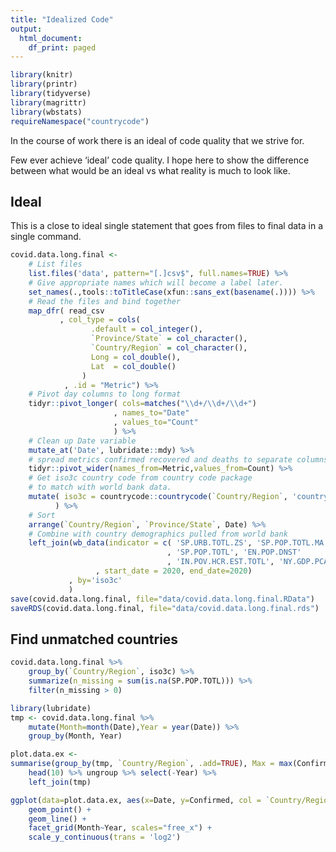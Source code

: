 ```yaml
---
title: "Idealized Code"
output:
  html_document:
    df_print: paged
---
```


```r
library(knitr)
library(printr)
library(tidyverse)
library(magrittr)
library(wbstats)
requireNamespace("countrycode")
```

In the course of work there is an ideal of code quality that we strive for.


Few ever achieve 'ideal' code quality.  I hope here to show the difference between what would be an ideal vs what reality is much to look like.


## Ideal

This is a close to ideal single statement that goes from files to final data in a single command.

```r
covid.data.long.final <-
    # List files 
    list.files('data', pattern="[.]csv$", full.names=TRUE) %>% 
    # Give appropriate names which will become a label later.
    set_names(.,tools::toTitleCase(xfun::sans_ext(basename(.)))) %>% 
    # Read the files and bind together
    map_dfr( read_csv
           , col_type = cols(
                  .default = col_integer(),
                  `Province/State` = col_character(),
                  `Country/Region` = col_character(),
                  Long = col_double(),
                  Lat  = col_double()
                )
            , .id = "Metric") %>% 
    # Pivot day columns to long format
    tidyr::pivot_longer( cols=matches("\\d+/\\d+/\\d+")
                       , names_to="Date"
                       , values_to="Count"
                       ) %>%
    # Clean up Date variable
    mutate_at('Date', lubridate::mdy) %>% 
    # spread metrics confirmed recovered and deaths to separate columns
    tidyr::pivot_wider(names_from=Metric,values_from=Count) %>% 
    # Get iso3c country code from country code package
    # to match with world bank data.
    mutate( iso3c = countrycode::countrycode(`Country/Region`, 'country.name', 'iso3c')
          ) %>% 
    # Sort 
    arrange(`Country/Region`, `Province/State`, Date) %>%
    # Combine with country demographics pulled from world bank
    left_join(wb_data(indicator = c( 'SP.URB.TOTL.ZS', 'SP.POP.TOTL.MA.ZS'
                                   , 'SP.POP.TOTL', 'EN.POP.DNST'
                                   , 'IN.POV.HCR.EST.TOTL', 'NY.GDP.PCAP.CD')
                   , start_date = 2020, end_date=2020)
             , by='iso3c'
             )
save(covid.data.long.final, file="data/covid.data.long.final.RData")
saveRDS(covid.data.long.final, file="data/covid.data.long.final.rds")
```

## Find unmatched countries
```r
covid.data.long.final %>% 
    group_by(`Country/Region`, iso3c) %>% 
    summarize(n_missing = sum(is.na(SP.POP.TOTL))) %>% 
    filter(n_missing > 0)
```


```r
library(lubridate)
tmp <- covid.data.long.final %>% 
    mutate(Month=month(Date),Year = year(Date)) %>% 
    group_by(Month, Year)

plot.data.ex <- 
summarise(group_by(tmp, `Country/Region`, .add=TRUE), Max = max(Confirmed)) %>% filter(Month==3, Year == 2020) %>% arrange(desc(Max)) %>% 
    head(10) %>% ungroup %>% select(-Year) %>% 
    left_join(tmp)

ggplot(data=plot.data.ex, aes(x=Date, y=Confirmed, col = `Country/Region`)) +
    geom_point() +
    geom_line() +
    facet_grid(Month~Year, scales="free_x") +
    scale_y_continuous(trans = 'log2')
```



